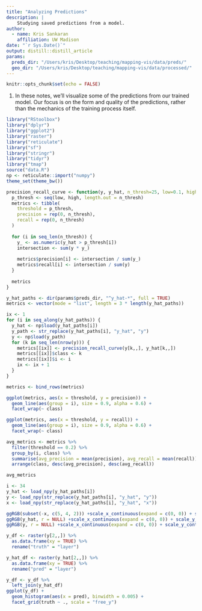 ```yaml
---
title: "Analyzing Predictions"
description: |
    Studying saved predictions from a model.
author:
  - name: Kris Sankaran
    affiliation: UW Madison
date: "`r Sys.Date()`"
output: distill::distill_article
params:
  preds_dir: "/Users/kris/Desktop/teaching/mapping-vis/data/preds/"
  geo_dir: "/Users/kris/Desktop/teaching/mapping-vis/data/processed/"
---
```


```r
knitr::opts_chunk$set(echo = FALSE)
```

1. In these notes, we'll visualize some of the predictions from our trained
model. Our focus is on the form and quality of the predictions, rather than the
mechanics of the training process itself.

```r
library("RStoolbox")
library("dplyr")
library("ggplot2")
library("raster")
library("reticulate")
library("sf")
library("stringr")
library("tidyr")
library("tmap")
source("data.R")
np <- reticulate::import("numpy")
theme_set(theme_bw())
```

```r
precision_recall_curve <- function(y, y_hat, n_thresh=25, low=0.1, high=0.7) {
  p_thresh <- seq(low, high, length.out = n_thresh)
  metrics <- tibble(
    threshold = p_thresh,
    precision = rep(0, n_thresh),
    recall = rep(0, n_thresh)
  )
  
  for (i in seq_len(n_thresh)) {
    y_ <- as.numeric(y_hat > p_thresh[i])
    intersection <- sum(y * y_)
    
    metrics$precision[i] <- intersection / sum(y_)
    metrics$recall[i] <- intersection / sum(y)
  }
  
  metrics
}
```

```r
y_hat_paths <- dir(params$preds_dir, "^y_hat-*", full = TRUE)
metrics <- vector(mode = "list", length = 3 * length(y_hat_paths))

ix <- 1
for (i in seq_along(y_hat_paths)) {
  y_hat <- np$load(y_hat_paths[i])
  y_path <- str_replace(y_hat_paths[i], "y_hat", "y")
  y <- np$load(y_path)
  for (k in seq_len(nrow(y))) {
    metrics[[ix]] <- precision_recall_curve(y[k,,], y_hat[k,,]) 
    metrics[[ix]]$class <- k
    metrics[[ix]]$i <- i
    ix <- ix + 1
  }
}

metrics <- bind_rows(metrics)
```

```r
ggplot(metrics, aes(x = threshold, y = precision)) +
  geom_line(aes(group = i), size = 0.9, alpha = 0.6) +
  facet_wrap(~ class)

ggplot(metrics, aes(x = threshold, y = recall)) +
  geom_line(aes(group = i), size = 0.9, alpha = 0.6) +
  facet_wrap(~ class)
```
```r
avg_metrics <- metrics %>%
  filter(threshold == 0.2) %>%
  group_by(i, class) %>%
  summarise(avg_precision = mean(precision), avg_recall = mean(recall)) %>%
  arrange(class, desc(avg_precision), desc(avg_recall))
```
```r
avg_metrics
```

```r
i <- 34
y_hat <- load_npy(y_hat_paths[i])
y <- load_npy(str_replace(y_hat_paths[i], "y_hat", "y"))
x <- load_npy(str_replace(y_hat_paths[i], "y_hat", "x"))

ggRGB(subset(-x, c(5, 4, 2))) +scale_x_continuous(expand = c(0, 0)) + scale_y_continuous(expand = c(0, 0))+ theme(axis.ticks = element_blank(), axis.text = element_blank(), axis.title = element_blank())
ggRGB(y_hat, r = NULL) +scale_x_continuous(expand = c(0, 0)) + scale_y_continuous(expand = c(0, 0))+ theme(axis.ticks = element_blank(), axis.text = element_blank(), axis.title = element_blank())
ggRGB(y, r = NULL) +scale_x_continuous(expand = c(0, 0)) + scale_y_continuous(expand = c(0, 0))+ theme(axis.ticks = element_blank(), axis.text = element_blank(), axis.title = element_blank())
```

```r
y_df <- raster(y[2,,]) %>%
  as.data.frame(xy = TRUE) %>%
  rename("truth" = "layer")

y_hat_df <- raster(y_hat[2,,]) %>%
  as.data.frame(xy = TRUE) %>%
  rename("pred" = "layer")
```

```r
y_df <- y_df %>%
  left_join(y_hat_df)
ggplot(y_df) +
  geom_histogram(aes(x = pred), binwidth = 0.005) +
  facet_grid(truth ~ ., scale = "free_y")
```
